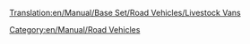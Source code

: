 [[Translation:en/Manual/Base Set/Road Vehicles/Livestock Vans]]

{{en/Manual/Base Set/Road Vehicles/RoadVehicle|name     = Talbott Livestock Van
  |img      = en/Manual/Base Set/Road Vehicles/Talbott Livestock Van.png
  |price    = £4,305 ($8,610) 
  |speed    = 30 mph (48 km/h)
  |annual   = £421 ($842)
  |designed = 1935
  |life     = 15
  |capacity = 14 items of livestock
}}
{{en/Manual/Base Set/Road Vehicles/RoadVehicle|name     = Uhl Livestock Van
  |img      = en/Manual/Base Set/Road Vehicles/Uhl Livestock Van.png
  |price    = £5,330 ($10,660)  
  |speed    = 55 mph (88 km/h)
  |annual   = £787 ($1,574)
  |designed = 1980
  |life     = 15
  |capacity = 16 items of livestock
}}
{{en/Manual/Base Set/Road Vehicles/RoadVehicle|name     = Foster Livestock Van
  |img      = en/Manual/Base Set/Road Vehicles/Foster Livestock Van.png
  |price    = £5,740 ($11,480) 
  |speed    = 70 mph (112 km/h)
  |annual   = £1,125 ($2,250)
  |designed = 2022
  |life     = 15
  |capacity = 18 items of livestock
}}

[[Category:en/Manual/Road Vehicles]]